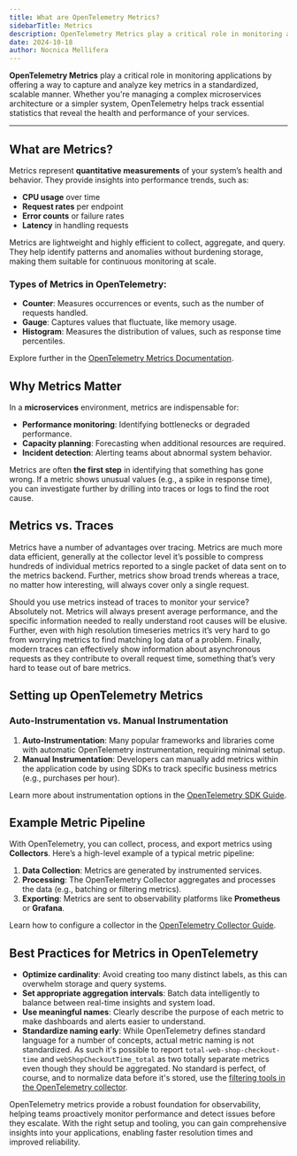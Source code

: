 ```yaml
---
title: What are OpenTelemetry Metrics?
sidebarTitle: Metrics
description: OpenTelemetry Metrics play a critical role in monitoring applications by offering a way to capture and analyze key metrics in a standardized, scalable manner. Whether you're managing a complex microservices architecture or a simpler system, OpenTelemetry helps track essential statistics that reveal the health and performance of your services. Learn more about OpenTelemetry & Monitoring with Checkly. Explore metrics, one of the three pillars of observability.
date: 2024-10-18
author: Nocnica Mellifera
---
```

**OpenTelemetry Metrics** play a critical role in monitoring applications by offering a way to capture and analyze key metrics in a standardized, scalable manner. Whether you're managing a complex microservices architecture or a simpler system, OpenTelemetry helps track essential statistics that reveal the health and performance of your services.

---

## What are Metrics?

Metrics represent **quantitative measurements** of your system’s health and behavior. They provide insights into performance trends, such as:

- **CPU usage** over time
- **Request rates** per endpoint
- **Error counts** or failure rates
- **Latency** in handling requests

Metrics are lightweight and highly efficient to collect, aggregate, and query. They help identify patterns and anomalies without burdening storage, making them suitable for continuous monitoring at scale.

### Types of Metrics in OpenTelemetry:

- **Counter**: Measures occurrences or events, such as the number of requests handled.
- **Gauge**: Captures values that fluctuate, like memory usage.
- **Histogram**: Measures the distribution of values, such as response time percentiles.

Explore further in the [OpenTelemetry Metrics Documentation](https://opentelemetry.io/docs/concepts/signals/metrics/).


## Why Metrics Matter

In a **microservices** environment, metrics are indispensable for:

- **Performance monitoring**: Identifying bottlenecks or degraded performance.
- **Capacity planning**: Forecasting when additional resources are required.
- **Incident detection**: Alerting teams about abnormal system behavior.

Metrics are often **the first step** in identifying that something has gone wrong. If a metric shows unusual values (e.g., a spike in response time), you can investigate further by drilling into traces or logs to find the root cause.

## Metrics vs. Traces

Metrics have a number of advantages over tracing. Metrics are much more data efficient, generally at the collector level it’s possible to compress hundreds of individual metrics reported to a single packet of data sent on to the metrics backend. Further, metrics show broad trends whereas a trace, no matter how interesting, will always cover only a single request.

Should you use metrics instead of traces to monitor your service? Absolutely not. Metrics will always present average performance, and the specific information needed to really understand root causes will be elusive. Further, even with high resolution timeseries metrics it’s very hard to go from worrying metrics to find matching log data of a problem. Finally, modern traces can effectively show information about asynchronous requests as they contribute to overall request time, something that’s very hard to tease out of bare metrics.

## Setting up OpenTelemetry Metrics

### Auto-Instrumentation vs. Manual Instrumentation

1. **Auto-Instrumentation**: Many popular frameworks and libraries come with automatic OpenTelemetry instrumentation, requiring minimal setup.
2. **Manual Instrumentation**: Developers can manually add metrics within the application code by using SDKs to track specific business metrics (e.g., purchases per hour).

Learn more about instrumentation options in the [OpenTelemetry SDK Guide](https://opentelemetry.io/docs/instrumentation/).

## Example Metric Pipeline

With OpenTelemetry, you can collect, process, and export metrics using **Collectors**. Here’s a high-level example of a typical metric pipeline:

1. **Data Collection**: Metrics are generated by instrumented services.
2. **Processing**: The OpenTelemetry Collector aggregates and processes the data (e.g., batching or filtering metrics).
3. **Exporting**: Metrics are sent to observability platforms like **Prometheus** or **Grafana**.

Learn how to configure a collector in the [OpenTelemetry Collector Guide](/learn/opentelemetry/what-is-the-otel-collector/).



## Best Practices for Metrics in OpenTelemetry

- **Optimize cardinality**: Avoid creating too many distinct labels, as this can overwhelm storage and query systems.
- **Set appropriate aggregation intervals**: Batch data intelligently to balance between real-time insights and system load.
- **Use meaningful names**: Clearly describe the purpose of each metric to make dashboards and alerts easier to understand.
- **Standardize naming early**: While OpenTelemetry defines standard language for a number of concepts, actual metric naming is not standardized. As such it's possible to report `total-web-shop-checkout-time` and `webShopCheckoutTime_total` as two totally separate metrics even though they should be aggregated. No standard is perfect, of course, and to normalize data before it's stored, use the [filtering tools in the OpenTelemetry collector](/learn/opentelemetry/otel-filtering/).


OpenTelemetry metrics provide a robust foundation for observability, helping teams proactively monitor performance and detect issues before they escalate. With the right setup and tooling, you can gain comprehensive insights into your applications, enabling faster resolution times and improved reliability.
